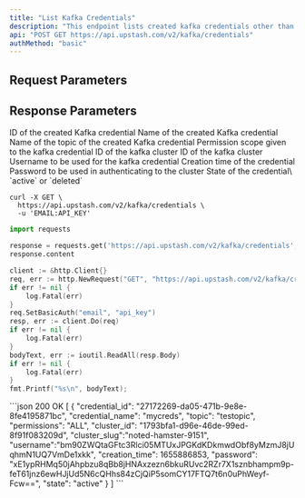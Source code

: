 ```yaml
---
title: "List Kafka Credentials"
description: "This endpoint lists created kafka credentials other than the default one."
api: "POST GET https://api.upstash.com/v2/kafka/credentials"
authMethod: "basic"
---
```


## Request Parameters

## Response Parameters

<ResponseField name="credential_id" type="string">
  ID of the created Kafka credential
</ResponseField>
<ResponseField name="credential_name" type="string">
  Name of the created Kafka credential
</ResponseField>
<ResponseField name="topic" type="string">
  Name of the topic of the created Kafka credential
</ResponseField>
<ResponseField name="permissions" type="string">
  Permission scope given to the kafka credential
</ResponseField>
<ResponseField name="cluster_id" type="string">
  ID of the kafka cluster
</ResponseField>
<ResponseField name="cluster_slug" type="string">
  ID of the kafka cluster
</ResponseField>
<ResponseField name="username" type="string">
  Username to be used for the kafka credential
</ResponseField>
<ResponseField name="creation_time" type="int">
  Creation time of the credential
</ResponseField>
<ResponseField name="password" type="string">
  Password to be used in authenticating to the cluster
</ResponseField>
<ResponseField name="state" type="string">
  State of the credential\ `active` or `deleted`
</ResponseField>

<RequestExample>

```shell curl
curl -X GET \
  https://api.upstash.com/v2/kafka/credentials \
  -u 'EMAIL:API_KEY'
```

```python Python
import requests

response = requests.get('https://api.upstash.com/v2/kafka/credentials', auth=('EMAIL', 'API_KEY'))
response.content
```

```go Go
client := &http.Client{}
req, err := http.NewRequest("GET", "https://api.upstash.com/v2/kafka/credentials", nil)
if err != nil {
    log.Fatal(err)
}
req.SetBasicAuth("email", "api_key")
resp, err := client.Do(req)
if err != nil {
    log.Fatal(err)
}
bodyText, err := ioutil.ReadAll(resp.Body)
if err != nil {
    log.Fatal(err)
}
fmt.Printf("%s\n", bodyText);
```

</RequestExample>

<ResponseExample>
```json 200 OK
[
  {
    "credential_id": "27172269-da05-471b-9e8e-8fe4195871bc",
    "credential_name": "mycreds",
    "topic": "testopic",
    "permissions": "ALL",
    "cluster_id": "1793bfa1-d96e-46de-99ed-8f91f083209d",
    "cluster_slug":"noted-hamster-9151",
    "username":"bm90ZWQtaGFtc3Rlci05MTUxJPGKdKDkmwdObf8yMzmJ8jUqhmN1UQ7VmDe1xkk",
    "creation_time": 1655886853,
    "password": "xE1ypRHMq50jAhpbzu8qBb8jHNAxzezn6bkuRUvc2RZr7X1sznbhampm9p-feT61jnz6ewHJjUd5N6cQHhs84zCjQiP5somCY17FTQ7t6n0uPhWeyf-Fcw==",
    "state": "active"
  }
]
```
</ResponseExample>
